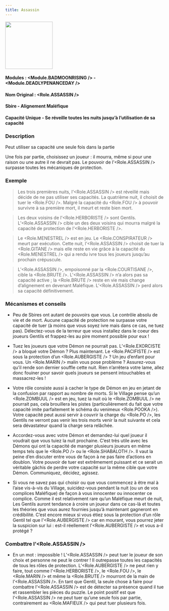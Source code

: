```yaml
---
title: Assassin
---
```



<img src='/img/blood-on-the-clocktower/roles/assassin.png' height='150' />

#### Modules : <Module.BADMOONRISING /> - <Module.DEADLYPENANCEDAY />
#### Nom Original : <Role.ASSASSIN />
#### Sbire - Alignement Maléfique
#### Capacité Unique - Se réveille toutes les nuits jusqu’à l’utilisation de sa capacité


### Description
Peut utiliser sa capacité une seule fois dans la partie

Une fois par partie, choisissez un joueur : il mourra, même si pour une raison ou une autre il ne devrait pas. 
Le pouvoir de l’<Role.ASSASSIN /> surpasse toutes les mécaniques de protection.


### Exemple 


> Les trois premières nuits, l’<Role.ASSASSIN /> est réveillé mais décide de ne pas utiliser ses capacités. La quatrième nuit, il choisit de tuer le <Role.FOU />. Malgré la capacité du <Role.FOU /> à pouvoir survivre à sa première mort, il meurt et reste bien mort.

> Les deux voisins de l’<Role.HERBORISTE /> sont Gentils. L’<Role.ASSASSIN /> cible un des deux voisins qui mourra malgré la capacité de protection de l’<Role.HERBORISTE />.

> Le <Role.MENESTREL /> est en jeu. Le <Role.CONSPIRATEUR /> meurt par exécution. Cette nuit, l’<Role.ASSASSIN /> choisit de tuer la <Role.GITANE /> mais elle reste en vie grâce à la capacité du <Role.MENESTREL /> qui a rendu ivre tous les joueurs jusqu’au prochain crépuscule.  

> L’<Role.ASSASSIN />, empoisonné par la <Role.COURTISANE />, cible la <Role.BRUTE />. L’<Role.ASSASSIN /> n’a alors pas sa capacité active ; la <Role.BRUTE /> reste en vie mais change d’alignement en devenant Maléfique. L’<Role.ASSASSIN /> perd alors sa capacité définitivement.


### Mécanismes et conseils

- Peu de Sbires ont autant de pouvoirs que vous. Le contrôle absolu de vie et de mort. Aucune capacité de protection ne surpasse votre capacité de tuer (à moins que vous soyez ivre mais dans ce cas, ne tuez pas).
Délectez-vous de la terreur que vous installez dans le coeur des joueurs Gentils et frappez-les au pire moment possible pour eux !

- Tuez les joueurs que votre Démon ne pourrait pas. L’<Role.EXORCISTE /> a bloqué votre Démon ? Plus maintenant. Le <Role.PACIFISTE /> est sous la protection d’un <Role.AUBERGISTE /> ? Un jeu d’enfant pour vous. Un <Role.MARIN /> malin vous pose problème ? Assurez-vous qu’il rende son dernier souffle cette nuit. Rien n’arrêtera votre lame, allez donc fouiner pour savoir quels joueurs se pensent intouchables et massacrez-les !  
 
- Votre rôle consiste aussi à cacher le type de Démon en jeu en jetant de la confusion par rapport au nombre de morts. Si le Village pense qu’un <Role.ZOMBUUL /> est en jeu, tuez la nuit où le <Role.ZOMBUUL /> ne pourrait pas, cela brouillera les pistes (particulièrement du fait que votre capacité imite parfaitement le schéma du venimeux <Role.POOKA />). Votre capacité peut aussi servir à couvrir la charge du <Role.PO />, les Gentils ne verront pas venir les trois morts venir la nuit suivante et cela sera dévastateur quand la charge sera relâchée.

- Accordez-vous avec votre Démon et demandez-lui quel joueur il voudrait que vous tuiez la nuit prochaine. C’est très utile avec les Démons qui ont la capacité de manger plusieurs joueurs en même temps tels que le <Role.PO /> ou le <Role.SHABALOTH />. Il vaut la peine d’en discuter entre vous de façon à ne pas faire d’actions en doublon. Votre pouvoir de tuer est extrêmement puissant et ce serait un véritable gâchis de perdre votre capacité sur la même cible que votre Démon. Communiquez, décidez, agissez.

- Si vous ne savez pas qui choisir ou que vous commencez à être mal à l’aise vis-à-vis du Village, suicidez-vous pendant la nuit (ou un de vos complices Maléfique) de façon à vous innocenter ou innocenter ce complice.
Comme il est relativement rare qu’un Maléfique meurt de nuit, Les Gentils auront tendance à croire un joueur dans ce cas-là et toutes les théories que vous aurez fournies jusqu’à maintenant gagneront en crédibilité. C’est encore mieux si vous étiez sous la protection d’un rôle Gentil tel que l’<Role.AUBERGISTE /> car en mourant, vous pourrez jeter la suspicion sur lui : est-il réellement l’<Role.AUBERGISTE /> et vous a-il protégé ?

               
### Combattre l’<Role.ASSASSIN />

- En un mot : impossible ! L’<Role.ASSASSIN /> peut tuer le joueur de son choix et personne ne peut le contrer ! Il outrepasse toutes les capacités de tous les rôles de protection. L’<Role.AUBERGISTE /> ne peut rien y faire, tout comme l’<Role.HERBORISTE />, le <Role.FOU />, le <Role.MARIN /> et même la <Role.BRUTE /> mourront de la main de l’<Role.ASSASSIN />. En tant que Gentil, la seule chose à faire pour combattre l’<Role.ASSASSIN /> est de détecter sa présence quand il tue et rassembler les pièces du puzzle. Le point positif est que l’<Role.ASSASSIN /> ne peut tuer qu’une seule fois par partie, contrairement au <Role.MAFIEUX /> qui peut tuer plusieurs fois.  

